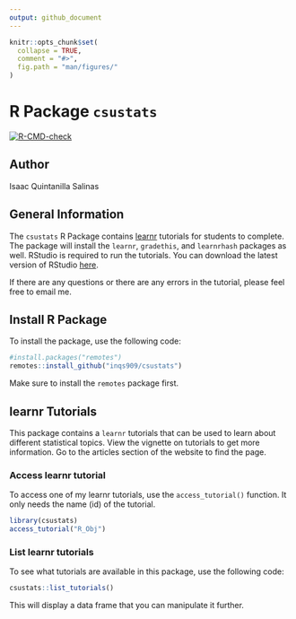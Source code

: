 ```yaml
---
output: github_document
---
```


<!-- README.md is generated from README.Rmd. Please edit that file -->

```r
knitr::opts_chunk$set(
  collapse = TRUE,
  comment = "#>",
  fig.path = "man/figures/"
)
```

# R Package `csustats`

<!-- badges: start -->

[![R-CMD-check](https://github.com/inqs909/csustats/actions/workflows/R-CMD-check.yaml/badge.svg)](https://github.com/inqs909/csustats/actions/workflows/R-CMD-check.yaml)

<!-- badges: end -->

## Author

Isaac Quintanilla Salinas

## General Information

The `csustats` R Package contains [learnr](https://rstudio.github.io/learnr/) tutorials for students to complete. The package will install the `learnr`, `gradethis`, and `learnrhash` packages as well. RStudio is required to run the tutorials. You can download the latest version of RStudio [here](https://posit.co/download/rstudio-desktop/).

If there are any questions or there are any errors in the tutorial, please feel free to email me.

## Install R Package

To install the package, use the following code:

```r
#install.packages("remotes")
remotes::install_github("inqs909/csustats")
```

Make sure to install the `remotes` package first.

## learnr Tutorials

This package contains a `learnr` tutorials that can be used to learn about different statistical topics. View the vignette on tutorials to get more information. Go to the articles section of the website to find the page.

### Access learnr tutorial

To access one of my learnr tutorials, use the `access_tutorial()` function. It only needs the name (id) of the tutorial.

```r
library(csustats)
access_tutorial("R_Obj")
```

### List learnr tutorials

To see what tutorials are available in this package, use the following code:

```r

csustats::list_tutorials()
```

This will display a data frame that you can manipulate it further.
